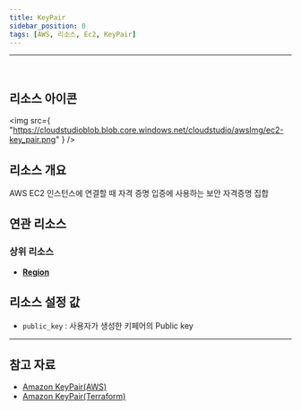 ```yaml
---
title: KeyPair
sidebar_position: 0
tags: [AWS, 리소스, Ec2, KeyPair]
---
```


<hr />
<br />

## 리소스 아이콘

<img
    src={
        "https://cloudstudioblob.blob.core.windows.net/cloudstudio/awsImg/ec2-key_pair.png"
    }
/>

## 리소스 개요

AWS EC2 인스턴스에 연결할 때 자격 증명 입증에 사용하는 보안 자격증명 집합

## 연관 리소스

### 상위 리소스

-   [**Region**](https://docs.cstudio.app/docs/resource/aws/Base/Region)

## 리소스 설정 값

-   `public_key` : 사용자가 생성한 키페어의 Public key

---

## 참고 자료

-   [Amazon KeyPair(AWS)](https://docs.aws.amazon.com/ko_kr/AWSEC2/latest/UserGuide/create-key-pairs.html)
-   [Amazon KeyPair(Terraform)](https://registry.terraform.io/providers/hashicorp/aws/latest/docs/resources/key_pair)
